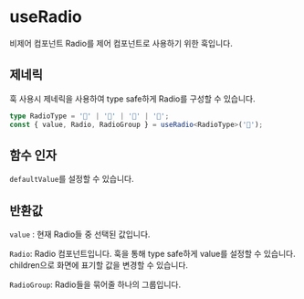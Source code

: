 
<Meta of={Radio} />

# useRadio

비제어 컴포넌트 Radio를 제어 컴포넌트로 사용하기 위한 훅입니다.

## 제네릭

훅 사용시 제네릭을 사용하여 type safe하게 Radio를 구성할 수 있습니다.

```typescript
type RadioType = '🍕' | '🍔' | '🍟' | '🌭';
const { value, Radio, RadioGroup } = useRadio<RadioType>('🍕');
```

## 함수 인자

`defaultValue`를 설정할 수 있습니다.

## 반환값

`value` : 현재 Radio들 중 선택된 값입니다.

`Radio`: Radio 컴포넌트입니다. 훅을 통해 type safe하게 value를 설정할 수 있습니다. children으로 화면에 표기할 값을 변경할 수 있습니다.

`RadioGroup`: Radio들을 묶어줄 하나의 그룹입니다.

<Canvas of={Radio.defaultStory} />
